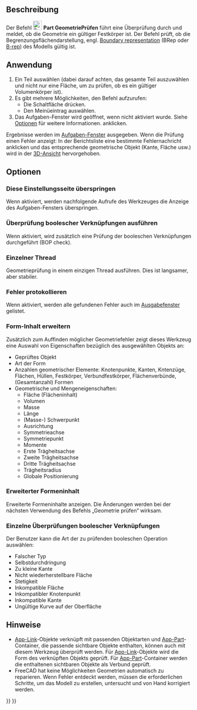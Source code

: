 <languages/>

{{Docnav/de
|[[Part_XOR/de|XOdeR]]
|[[Part_Defeaturing/de|FormelementEntfernen]]
|[[Part_Workbench/de|Part]]
|IconL=Part_XOR.svg
|IconR=Part_Defeaturing.svg
|IconC=Workbench_Part.svg
}}

{{GuiCommand/de
|Name=Part CheckGeometry‏‎
|Name/de=Part GeometriePrüfen
|MenuLocation=Formteil → Geometrie überprüfen
|Workbenches=[[Part_Workbench/de|Part]]
}}

<span id="Description"></span>
==Beschreibung==

Der Befehl [[Image:Part_CheckGeometry.svg|24px]] '''Part GeometriePrüfen''' führt eine Überprüfung durch und meldet, ob die Geometrie ein gültiger Festkörper ist. Der Befehl prüft, ob die Begrenzungsflächendarstellung, engl. [https://en.wikipedia.org/wiki/Boundary_representation Boundary representation] (BRep oder [[Glossary#B|B-rep]]) des Modells gültig ist.

<span id="Usage"></span>
==Anwendung==

# Ein Teil auswählen (dabei darauf achten, das gesamte Teil auszuwählen und nicht nur eine Fläche, um zu prüfen, ob es ein gültiger Volumenkörper ist).
# Es gibt mehrere Möglichkeiten, den Befehl aufzurufen:
#* Die Schaltfläche {{Button|[[Image:Part_CheckGeometry.svg|16px]] Geometrie überprüfen}} drücken.
#* Den Meinüeintrag {{MenuCommand|Part → [[Image:Part_CheckGeometry.svg|16px]] Geometrie überprüfen}} auswählen.
# Das Aufgaben-Fenster {{MenuCommand|Einstellungen}} wird geöffnet, wenn nicht {{MenuCommand|Diese Einstellungsseite überspringen}} aktiviert wurde. Siehe [[#Optionen|Optionen]] für weitere Informationen. {{Button|Prüfung ausführen}} anklicken.

Ergebnisse werden im [[Task_Panel/de|Aufgaben-Fenster]] ausgegeben. Wenn die Prüfung einen Fehler anzeigt: In der Berichtsliste eine bestimmte Fehlernachricht anklicken und das entsprechende geometrische Objekt (Kante, Fläche usw.) wird in der [[3D_View/de|3D-Ansicht]] hervorgehoben.

<span id="Options"></span>
==Optionen==

<span id="Skip_settings_page"></span>
===Diese Einstellungsseite überspringen===

Wenn aktiviert, werden nachfolgende Aufrufe des Werkzeuges die Anzeige des Aufgaben-Fensters {{MenuCommand|Einstellungen}} überspringen.

<span id="Run_boolean_operation_check"></span>
===Überprüfung boolescher Verknüpfungen ausführen===

Wenn aktiviert, wird zusätzlich eine Prüfung der booleschen Verknüpfungen durchgeführt (BOP check).

<span id="Single-threaded"></span>
===Einzelner Thread===

Geometrieprüfung in einem einzigen Thread ausführen. Dies ist langsamer, aber stabiler.

<span id="Log_errors"></span>
===Fehler protokollieren===

Wenn aktiviert, werden alle gefundenen Fehler auch im [[Report_view/de|Ausgabefenster]] gelistet.

<span id="Expand_shape_Content"></span>
===Form-Inhalt erweitern===

Zusätzlich zum Auffinden möglicher Geometriefehler zeigt dieses Werkzeug eine Auswahl von Eigenschaften bezüglich des ausgewählten Objekts an:
* Geprüftes Objekt
* Art der Form
* Anzahlen geometrischer Elemente: Knotenpunkte, Kanten, Kntenzüge, Flächen, Hüllen, Festkörper, Verbundfestkörper, Flächenverbünde, (Gesamtanzahl) Formen
* Geometrische und Mengeneigenschaften:
** Fläche (Flächeninhalt)
** Volumen
** Masse
** Länge
** (Masse-) Schwerpunkt
** Ausrichtung
** Symmetrieachse
** Symmetriepunkt
** Momente
** Erste Trägheitsachse
** Zweite Trägheitsachse
** Dritte Trägheitsachse
** Trägheitsradius
** Globale Positionierung

<span id="Advanced_shape_content"></span>
===Erweiterter Formeninhalt===

Erweiterte Formeninhalte anzeigen. Die Änderungen werden bei der nächsten Verwendung des Befehls „Geometrie prüfen“ wirksam.

<span id="Individual_boolean_operation_checks"></span>
===Einzelne Überprüfungen boolescher Verknüpfungen===

Der Benutzer kann die Art der zu prüfenden booleschen Operation auswählen:
* Falscher Typ
* Selbstdurchdringung
* Zu kleine Kante
* Nicht wiederherstellbare Fläche
* Stetigkeit
* Inkompatible Fläche
* Inkompatibler Knotenpunkt
* Inkompatible Kante
* Ungültige Kurve auf der Oberfläche

<span id="Notes"></span>
==Hinweise==

* [[App_Link/de|App-Link]]-Objekte verknüpft mit passenden Objektarten und [[App_Part/de|App-Part]]-Container, die passende sichtbare Objekte enthalten, können auch mit diesem Werkzeug überprüft werden. Für [[App_Link/de|App-Link]]-Objekte wird die Form des verknüpften Objekts geprüft. Für [[App_Part/de|App-Part]]-Container werden die enthaltenen sichtbaren Objekte als Verbund geprüft. {{Version/de|0.20}}
* FreeCAD hat keine Möglichkeiten Geometrien automatisch zu reparieren. Wenn Fehler entdeckt werden, müssen die erforderlichen Schritte, um das Modell zu erstellen, untersucht und von Hand korrigiert werden.


{{Docnav/de
|[[Part_XOR/de|XOdeR]]
|[[Part_Defeaturing/de|FormelementEntfernen]]
|[[Part_Workbench/de|Part]]
|IconL=Part_XOR.svg
|IconR=Part_Defeaturing.svg
|IconC=Workbench_Part.svg
}}

{{Part_Tools_navi{{#translation:}}}}
{{Userdocnavi{{#translation:}}}}